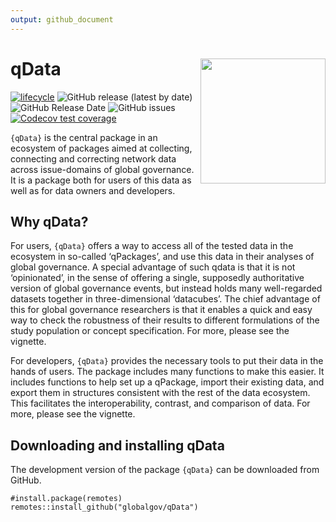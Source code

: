 ```yaml
---
output: github_document
---
```

# qData <img src="inst/qData_hexlogo.png" align="right" width="200"/>

<!-- badges: start -->
[![lifecycle](https://img.shields.io/badge/lifecycle-experimental-orange.svg)](https://www.tidyverse.org/lifecycle/#experimental)
![GitHub release (latest by date)](https://img.shields.io/github/v/release/globalgov/qData)
![GitHub Release Date](https://img.shields.io/github/release-date/globalgov/qData)
![GitHub issues](https://img.shields.io/github/issues-raw/globalgov/qData)
<!-- [![HitCount](http://hits.dwyl.com/globalgov/qData.svg)](http://hits.dwyl.com/globalgov/qData) -->
[![Codecov test coverage](https://codecov.io/gh/globalgov/qData/branch/main/graph/badge.svg)](https://codecov.io/gh/globalgov/qData?branch=main)
<!-- ![GitHub All Releases](https://img.shields.io/github/downloads/jhollway/roctopus/total) -->
<!-- badges: end -->

`{qData}` is the central package in an ecosystem of packages aimed at collecting, connecting and correcting network data across issue-domains of global governance.
It is a package both for users of this data as well as for data owners and developers.

## Why qData?

For users, `{qData}` offers a way to access all of the tested data in the ecosystem in so-called 'qPackages',
and use this data in their analyses of global governance.
A special advantage of such qdata is that it is not 'opinionated',
in the sense of offering a single, supposedly authoritative version of global governance events,
but instead holds many well-regarded datasets together in three-dimensional 'datacubes'.
The chief advantage of this for global governance researchers is that it enables
a quick and easy way to check the robustness of their results to different formulations of
the study population or concept specification.
For more, please see the vignette.

For developers, `{qData}` provides the necessary tools to put their data in the hands of users.
The package includes many functions to make this easier.
It includes functions to help set up a qPackage, import their existing data, 
and export them in structures consistent with the rest of the data ecosystem.
This facilitates the interoperability, contrast, and comparison of data.
For more, please see the vignette.

## Downloading and installing qData

The development version of the package `{qData}` can be downloaded from GitHub. 

```
#install.package(remotes)
remotes::install_github("globalgov/qData")
```
